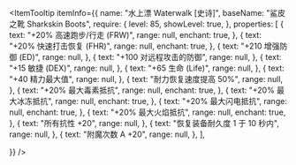 
<ItemTooltip
  itemInfo={{
    name: "水上漂 Waterwalk [史诗]",
    baseName: "鲨皮之靴 Sharkskin Boots",
    require: {
      level: 85,
      showLevel: true,
    },
    properties: [
      {
        text: "+20% 高速跑步/行走 (FRW)",
        range: null,
        enchant: true,
      },
      {
        text: "+20% 快速打击恢复 (FHR)",
        range: null,
        enchant: true,
      },
      {
        text: "+210 增强防御 (ED)",
        range: null,
      },
      {
        text: "+100 对远程攻击的防御",
        range: null,
      },
      {
        text: "+15 敏捷 (DEX)",
        range: null,
      },
      {
        text: "+65 生命 (Life)",
        range: null,
      },
      {
        text: "+40 精力最大值",
        range: null,
      },
      {
        text: "耐力恢复速度提高 50%",
        range: null,
      },
      {
        text: "+20% 最大毒素抵抗",
        range: null,
        enchant: true,
      },
      {
        text: "+20% 最大冰冻抵抗",
        range: null,
        enchant: true,
      },
      {
        text: "+20% 最大闪电抵抗",
        range: null,
        enchant: true,
      },
      {
        text: "+20% 最大火焰抵抗",
        range: null,
        enchant: true,
      },
      {
        text: "所有抗性 +20",
        range: null,
      },
      {
        text: "恢复装备耐久度 1 于 10 秒内",
        range: null,
      },
      {
        text: "附魔次数 A +20",
        range: null,
      },
    ],

}}
/>
